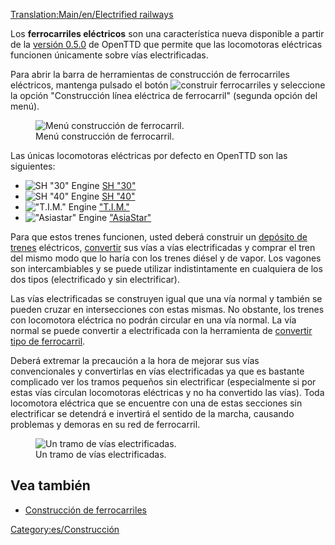 [[Translation:Main/en/Electrified railways]]{{Template:Tipos de ferrocarril/Es}}

Los '''ferrocarriles eléctricos''' son una característica nueva disponible a partir de la [[Main/es/OpenTTD 0.5.0|versión 0.5.0]] de OpenTTD que permite que las locomotoras eléctricas funcionen únicamente sobre vías electrificadas.

Para abrir la barra de herramientas de construcción de ferrocarriles eléctricos, mantenga pulsado el botón [[File:en/Manual html m772c5b23.png|construir ferrocarriles]] y seleccione la opción "Construcción línea eléctrica de ferrocarril" (segunda opción del menú).

[[File:es/Openttd-rail1.png|none|Menú construcción de ferrocarril.]]

Las únicas locomotoras eléctricas por defecto en OpenTTD son las siguientes:
*[[File:en/Sh30.png|SH "30" Engine]] [[Main/es/SH "30"|SH "30"]]
*[[File:en/Sh40.png|SH "40" Engine]] [[Main/es/SH "40"|SH "40"]]
*[[File:en/Tim.png|"T.I.M." Engine]] [[Main/es/T.I.M|"T.I.M."]]
*[[File:en/Asiastar.png|"Asiastar" Engine]] [[Main/es/AsiaStar|"AsiaStar"]]

Para que estos trenes funcionen, usted deberá construir un [[Main/es/Depósitos|depósito de trenes]] eléctricos, [[Main/es/Convertir tipo de ferrocarril|convertir]] sus vías a vías electrificadas y comprar el tren del mismo modo que lo haría con los trenes diésel y de vapor. Los vagones son intercambiables y se puede utilizar indistintamente en cualquiera de los dos tipos (electrificado y sin electrificar).

Las vías electrificadas se construyen igual que una vía normal y también se pueden cruzar en intersecciones con estas mismas. No obstante, los trenes con locomotora eléctrica no podrán circular en una vía normal. La vía normal se puede convertir a electrificada con la herramienta de [[Main/es/Convertir tipo de ferrocarril|convertir tipo de ferrocarril]].

Deberá extremar la precaución a la hora de mejorar sus vías convencionales y convertirlas en vías electrificadas ya que es bastante complicado ver los tramos pequeños sin electrificar (especialmente si por estas vías circulan locomotoras eléctricas y no ha convertido las vías). Toda locomotora eléctrica que se encuentre con una de estas secciones sin electrificar se detendrá e invertirá el sentido de la marcha, causando problemas y demoras en su red de ferrocarril.

[[File:en/Erailways.png|none|frame|Un tramo de vías electrificadas.]]

{{es/Disponibilidad|0.5|texto=(desde 0.5.0)}}

==Vea también==
*[[Main/es/Construcción de ferrocarriles|Construcción de ferrocarriles]]

[[Category:es/Construcción]]